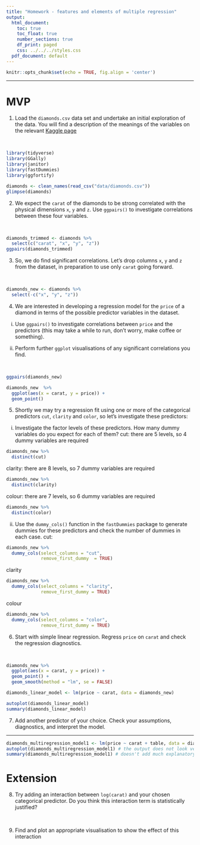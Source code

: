 ```yaml
---
title: "Homework - features and elements of multiple regression"
output:
  html_document:
    toc: true
    toc_float: true
    number_sections: true
    df_print: paged
    css: ../../../styles.css
  pdf_document: default
---
```


```r
knitr::opts_chunk$set(echo = TRUE, fig.align = 'center')
```

<hr>

# MVP

1. Load the `diamonds.csv` data set and undertake an initial exploration of the data. You will find a description of the meanings of the variables on the relevant [Kaggle page](https://www.kaggle.com/shivam2503/diamonds/)

<br>

```r
library(tidyverse)
library(GGally)
library(janitor)
library(fastDummies)
library(ggfortify)
```

```r
diamonds <- clean_names(read_csv("data/diamonds.csv"))
glimpse(diamonds)
```


2. We expect the `carat` of the diamonds to be strong correlated with the physical dimensions `x`, `y` and `z`. Use `ggpairs()` to investigate correlations between these four variables.

<br>
```r
diamonds_trimmed <- diamonds %>% 
  select(c("carat", "x", "y", "z"))
ggpairs(diamonds_trimmed)
```

3. So, we do find significant correlations. Let's drop columns `x`, `y` and `z` from the dataset, in preparation to use only `carat` going forward.

<br>
```r
diamonds_new <- diamonds %>% 
  select(-c("x", "y", "z"))
```

4. We are interested in developing a regression model for the `price` of a diamond in terms of the possible predictor variables in the dataset. 

  i. Use `ggpairs()` to investigate correlations between `price` and the predictors (this may take a while to run, don't worry, make coffee or something).

  ii. Perform further `ggplot` visualisations of any significant correlations you find.
  
<br>
```r
ggpairs(diamonds_new)
```

```r
diamonds_new  %>% 
  ggplot(aes(x = carat, y = price)) +
  geom_point()
```

5. Shortly we may try a regression fit using one or more of the categorical predictors `cut`, `clarity` and `color`, so let's investigate these predictors: 

  i. Investigate the factor levels of these predictors. How many dummy variables do you expect for each of them?
cut: there are 5 levels, so 4 dummy variables are required
```r
diamonds_new %>% 
  distinct(cut)
```


clarity: there are 8 levels, so 7 dummy variables are required
```r
diamonds_new %>% 
  distinct(clarity)
```

colour: there are 7 levels, so 6 dummy variables are required
```r
diamonds_new %>% 
  distinct(color)
```

  ii. Use the `dummy_cols()` function in the `fastDummies` package to generate dummies for these predictors and check the number of dummies in each case.
cut: 
```r
diamonds_new %>% 
  dummy_cols(select_columns = "cut",
             remove_first_dummy  = TRUE)
```

clarity
```r
diamonds_new %>% 
  dummy_cols(select_columns = "clarity",
             remove_first_dummy = TRUE)
```

colour
```r
diamonds_new %>% 
  dummy_cols(select_columns = "color",
             remove_first_dummy = TRUE)
```

    
6. Start with simple linear regression. Regress `price` on `carat` and check the regression diagnostics.

<br>
```r
diamonds_new %>% 
  ggplot(aes(x = carat, y = price)) +
  geom_point() +
  geom_smooth(method = "lm", se = FALSE)
```

```r
diamonds_linear_model <- lm(price ~ carat, data = diamonds_new)

autoplot(diamonds_linear_model)
summary(diamonds_linear_model)
```


7. Add another predictor of your choice. Check your assumptions, diagnostics, and interpret the model.


    
<hr>
```r
diamonds_multiregression_model1 <- lm(price ~ carat + table, data = diamonds_new)
autoplot(diamonds_multiregression_model1) # the output does not look very promising
summary(diamonds_multiregression_model1) # doesn't add much explanatory power - r2 went up only about 1pp
```


# Extension
    
8. Try adding an interaction between `log(carat)` and your chosen categorical predictor. Do you think this interaction term is statistically justified?

<br>

9. Find and plot an appropriate visualisation to show the effect of this interaction
    